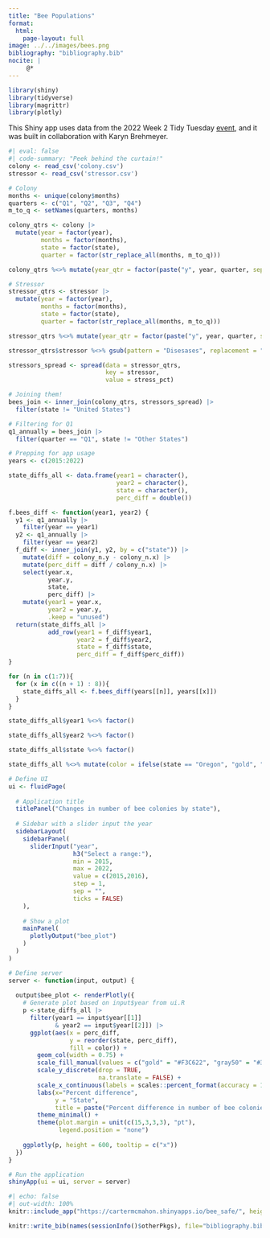 ```yaml
---
title: "Bee Populations"
format: 
  html: 
    page-layout: full
image: ../../images/bees.png
bibliography: "bibliography.bib"
nocite: |
     @*
---
```


```r
library(shiny)
library(tidyverse)
library(magrittr)
library(plotly)
```

This Shiny app uses data from the 2022 Week 2 Tidy Tuesday [event](https://github.com/rfordatascience/tidytuesday/blob/master/data/2022/2022-01-11/readme.md), and it was built in collaboration with Karyn Brehmeyer.

```r
#| eval: false
#| code-summary: "Peek behind the curtain!"
colony <- read_csv('colony.csv')
stressor <- read_csv('stressor.csv')

# Colony
months <- unique(colony$months)
quarters <- c("Q1", "Q2", "Q3", "Q4")
m_to_q <- setNames(quarters, months)

colony_qtrs <- colony |> 
  mutate(year = factor(year), 
         months = factor(months), 
         state = factor(state), 
         quarter = factor(str_replace_all(months, m_to_q)))

colony_qtrs %<>% mutate(year_qtr = factor(paste("y", year, quarter, sep = "_")))

# Stressor
stressor_qtrs <- stressor |> 
  mutate(year = factor(year), 
         months = factor(months), 
         state = factor(state), 
         quarter = factor(str_replace_all(months, m_to_q)))

stressor_qtrs %<>% mutate(year_qtr = factor(paste("y", year, quarter, sep = "_")))

stressor_qtrs$stressor %<>% gsub(pattern = "Disesases", replacement = "Diseases")

stressors_spread <- spread(data = stressor_qtrs, 
                           key = stressor, 
                           value = stress_pct)

# Joining them!
bees_join <- inner_join(colony_qtrs, stressors_spread) |> 
  filter(state != "United States")

# Filtering for Q1
q1_annually = bees_join |> 
  filter(quarter == "Q1", state != "Other States")

# Prepping for app usage
years <- c(2015:2022)

state_diffs_all <- data.frame(year1 = character(), 
                              year2 = character(), 
                              state = character(), 
                              perc_diff = double())

f.bees_diff <- function(year1, year2) {
  y1 <- q1_annually |> 
    filter(year == year1)
  y2 <- q1_annually |> 
    filter(year == year2)
  f_diff <- inner_join(y1, y2, by = c("state")) |>
    mutate(diff = colony_n.y - colony_n.x) |> 
    mutate(perc_diff = diff / colony_n.x) |> 
    select(year.x, 
           year.y, 
           state, 
           perc_diff) |> 
    mutate(year1 = year.x,
           year2 = year.y,
           .keep = "unused")
  return(state_diffs_all |> 
           add_row(year1 = f_diff$year1, 
                   year2 = f_diff$year2, 
                   state = f_diff$state, 
                   perc_diff = f_diff$perc_diff))
}

for (n in c(1:7)){
  for (x in c((n + 1) : 8)){
    state_diffs_all <- f.bees_diff(years[[n]], years[[x]])
  }
}

state_diffs_all$year1 %<>% factor()

state_diffs_all$year2 %<>% factor()

state_diffs_all$state %<>% factor()

state_diffs_all %<>% mutate(color = ifelse(state == "Oregon", "gold", "gray50"))

# Define UI 
ui <- fluidPage(
  
  # Application title
  titlePanel("Changes in number of bee colonies by state"),
  
  # Sidebar with a slider input the year 
  sidebarLayout(
    sidebarPanel(
      sliderInput("year",
                  h3("Select a range:"),
                  min = 2015,
                  max = 2022,
                  value = c(2015,2016),
                  step = 1,
                  sep = "",
                  ticks = FALSE)
    ),
    
    # Show a plot 
    mainPanel(
      plotlyOutput("bee_plot")
    )
  )
)

# Define server 
server <- function(input, output) {
  
  output$bee_plot <- renderPlotly({
    # Generate plot based on input$year from ui.R
    p <-state_diffs_all |>
      filter(year1 == input$year[[1]] 
             & year2 == input$year[[2]]) |>
      ggplot(aes(x = perc_diff, 
                 y = reorder(state, perc_diff), 
                 fill = color)) +
        geom_col(width = 0.75) +
        scale_fill_manual(values = c("gold" = "#F3C622", "gray50" = "#3A3637")) +
        scale_y_discrete(drop = TRUE, 
                         na.translate = FALSE) +
        scale_x_continuous(labels = scales::percent_format(accuracy = 1)) +
        labs(x="Percent difference", 
             y = "State",
             title = paste("Percent difference in number of bee colonies \nbetween Q1", input$year[[1]], "and", input$year[[2]])) + 
        theme_minimal() +
        theme(plot.margin = unit(c(15,3,3,3), "pt"), 
              legend.position = "none")
    
    ggplotly(p, height = 600, tooltip = c("x"))
  })
}

# Run the application 
shinyApp(ui = ui, server = server)
```

```r
#| echo: false
#| out-width: 100%
knitr::include_app("https://cartermcmahon.shinyapps.io/bee_safe/", height = "700")
```

```r
knitr::write_bib(names(sessionInfo()$otherPkgs), file="bibliography.bib")
```
